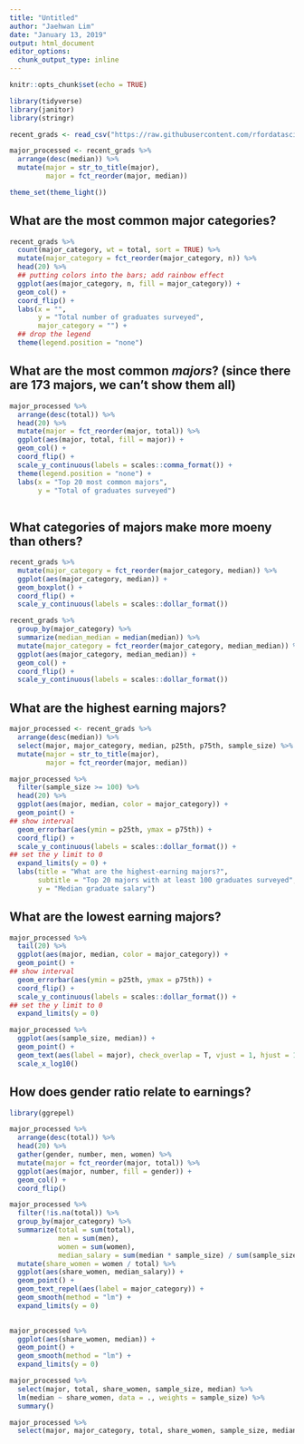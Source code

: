 ```yaml
---
title: "Untitled"
author: "Jaehwan Lim"
date: "January 13, 2019"
output: html_document
editor_options: 
  chunk_output_type: inline
---
```


```r
knitr::opts_chunk$set(echo = TRUE)
```

```r
library(tidyverse)
library(janitor)
library(stringr)

recent_grads <- read_csv("https://raw.githubusercontent.com/rfordatascience/tidytuesday/master/data/2018/2018-10-16/recent-grads.csv") %>% clean_names()

major_processed <- recent_grads %>% 
  arrange(desc(median)) %>%
  mutate(major = str_to_title(major), 
         major = fct_reorder(major, median)) 

theme_set(theme_light())
```

## What are the most common major categories?

```r
recent_grads %>% 
  count(major_category, wt = total, sort = TRUE) %>% 
  mutate(major_category = fct_reorder(major_category, n)) %>% 
  head(20) %>% 
  ## putting colors into the bars; add rainbow effect
  ggplot(aes(major_category, n, fill = major_category)) + 
  geom_col() +
  coord_flip() + 
  labs(x = "", 
       y = "Total number of graduates surveyed", 
       major_category = "") +
  ## drop the legend
  theme(legend.position = "none")
```

## What are the most common *majors*? (since there are 173 majors, we can't show them all)

```r
major_processed %>% 
  arrange(desc(total)) %>% 
  head(20) %>% 
  mutate(major = fct_reorder(major, total)) %>% 
  ggplot(aes(major, total, fill = major)) + 
  geom_col() +
  coord_flip() + 
  scale_y_continuous(labels = scales::comma_format()) +
  theme(legend.position = "none") +
  labs(x = "Top 20 most common majors", 
       y = "Total of graduates surveyed")
 
```

## What categories of majors make more moeny than others?

```r
recent_grads %>%
  mutate(major_category = fct_reorder(major_category, median)) %>% 
  ggplot(aes(major_category, median)) + 
  geom_boxplot() + 
  coord_flip() + 
  scale_y_continuous(labels = scales::dollar_format())
```

```r
recent_grads %>%
  group_by(major_category) %>% 
  summarize(median_median = median(median)) %>% 
  mutate(major_category = fct_reorder(major_category, median_median)) %>% 
  ggplot(aes(major_category, median_median)) + 
  geom_col() + 
  coord_flip() + 
  scale_y_continuous(labels = scales::dollar_format())
```

## What are the highest earning majors?

```r
major_processed <- recent_grads %>% 
  arrange(desc(median)) %>% 
  select(major, major_category, median, p25th, p75th, sample_size) %>% 
  mutate(major = str_to_title(major), 
         major = fct_reorder(major, median)) 

major_processed %>% 
  filter(sample_size >= 100) %>% 
  head(20) %>% 
  ggplot(aes(major, median, color = major_category)) + 
  geom_point() + 
## show interval 
  geom_errorbar(aes(ymin = p25th, ymax = p75th)) + 
  coord_flip() + 
  scale_y_continuous(labels = scales::dollar_format()) +
## set the y limit to 0
  expand_limits(y = 0) + 
  labs(title = "What are the highest-earning majors?", 
       subtitle = "Top 20 majors with at least 100 graduates surveyed", 
       y = "Median graduate salary")

```

## What are the lowest earning majors?

```r
major_processed %>% 
  tail(20) %>% 
  ggplot(aes(major, median, color = major_category)) + 
  geom_point() + 
## show interval 
  geom_errorbar(aes(ymin = p25th, ymax = p75th)) + 
  coord_flip() + 
  scale_y_continuous(labels = scales::dollar_format()) +
## set the y limit to 0
  expand_limits(y = 0)

```

```r
major_processed %>%
  ggplot(aes(sample_size, median)) +
  geom_point() +
  geom_text(aes(label = major), check_overlap = T, vjust = 1, hjust = 1) +
  scale_x_log10()

```

## How does gender ratio relate to earnings?

```r
library(ggrepel)

major_processed %>% 
  arrange(desc(total)) %>% 
  head(20) %>% 
  gather(gender, number, men, women) %>% 
  mutate(major = fct_reorder(major, total)) %>% 
  ggplot(aes(major, number, fill = gender)) + 
  geom_col() + 
  coord_flip()

major_processed %>% 
  filter(!is.na(total)) %>% 
  group_by(major_category) %>% 
  summarize(total = sum(total), 
            men = sum(men), 
            women = sum(women), 
            median_salary = sum(median * sample_size) / sum(sample_size)) %>% 
  mutate(share_women = women / total) %>%
  ggplot(aes(share_women, median_salary)) + 
  geom_point() +
  geom_text_repel(aes(label = major_category)) + 
  geom_smooth(method = "lm") +
  expand_limits(y = 0) 
  
```

```r
major_processed %>% 
  ggplot(aes(share_women, median)) +
  geom_point() + 
  geom_smooth(method = "lm") +
  expand_limits(y = 0)
```

```r
major_processed %>% 
  select(major, total, share_women, sample_size, median) %>% 
  lm(median ~ share_women, data = ., weights = sample_size) %>% 
  summary()
```

```r
major_processed %>% 
  select(major, major_category, total, share_women, sample_size, median) %>%
  
  

```



